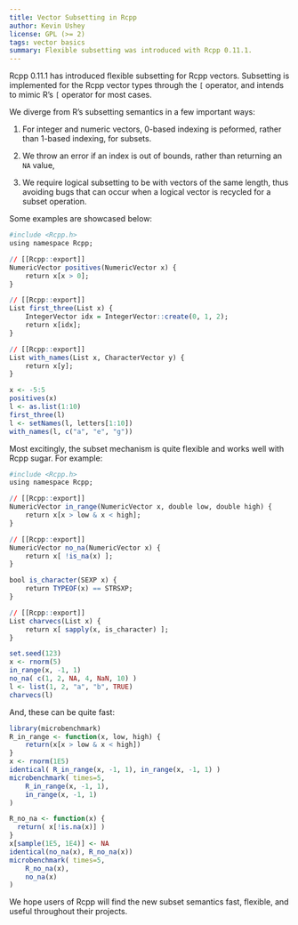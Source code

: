```yaml
---
title: Vector Subsetting in Rcpp
author: Kevin Ushey
license: GPL (>= 2)
tags: vector basics
summary: Flexible subsetting was introduced with Rcpp 0.11.1.
---
```


Rcpp 0.11.1 has introduced flexible subsetting for Rcpp vectors. Subsetting is
implemented for the Rcpp vector types through the `[` operator, and intends to
mimic R's `[` operator for most cases.

We diverge from R's subsetting semantics in a few important ways:

1. For integer and numeric vectors, 0-based indexing is peformed, rather than
1-based indexing, for subsets.

2. We throw an error if an index is out of bounds, rather than returning an
`NA` value,

3. We require logical subsetting to be with vectors of the same length, thus
avoiding bugs that can occur when a logical vector is recycled for a subset
operation.

Some examples are showcased below:

```r
#include <Rcpp.h>
using namespace Rcpp;

// [[Rcpp::export]]
NumericVector positives(NumericVector x) {
    return x[x > 0];
}

// [[Rcpp::export]]
List first_three(List x) {
    IntegerVector idx = IntegerVector::create(0, 1, 2);
    return x[idx];
}

// [[Rcpp::export]]
List with_names(List x, CharacterVector y) {
    return x[y];
}
```

```r
x <- -5:5
positives(x)
l <- as.list(1:10)
first_three(l)
l <- setNames(l, letters[1:10])
with_names(l, c("a", "e", "g"))
```

Most excitingly, the subset mechanism is quite flexible and works well with Rcpp
sugar. For example:

```r
#include <Rcpp.h>
using namespace Rcpp;

// [[Rcpp::export]]
NumericVector in_range(NumericVector x, double low, double high) {
    return x[x > low & x < high];
}

// [[Rcpp::export]]
NumericVector no_na(NumericVector x) {
    return x[ !is_na(x) ];
}

bool is_character(SEXP x) {
    return TYPEOF(x) == STRSXP;
}

// [[Rcpp::export]]
List charvecs(List x) {
    return x[ sapply(x, is_character) ];
}
```

```r
set.seed(123)
x <- rnorm(5)
in_range(x, -1, 1)
no_na( c(1, 2, NA, 4, NaN, 10) )
l <- list(1, 2, "a", "b", TRUE)
charvecs(l)
```

And, these can be quite fast:

```r
library(microbenchmark)
R_in_range <- function(x, low, high) {
    return(x[x > low & x < high])
}
x <- rnorm(1E5)
identical( R_in_range(x, -1, 1), in_range(x, -1, 1) )
microbenchmark( times=5, 
    R_in_range(x, -1, 1),
    in_range(x, -1, 1)
)

R_no_na <- function(x) {
  return( x[!is.na(x)] )
}
x[sample(1E5, 1E4)] <- NA
identical(no_na(x), R_no_na(x))
microbenchmark( times=5,
    R_no_na(x),
    no_na(x)
)
```

We hope users of Rcpp will find the new subset semantics fast, flexible, and
useful throughout their projects.
